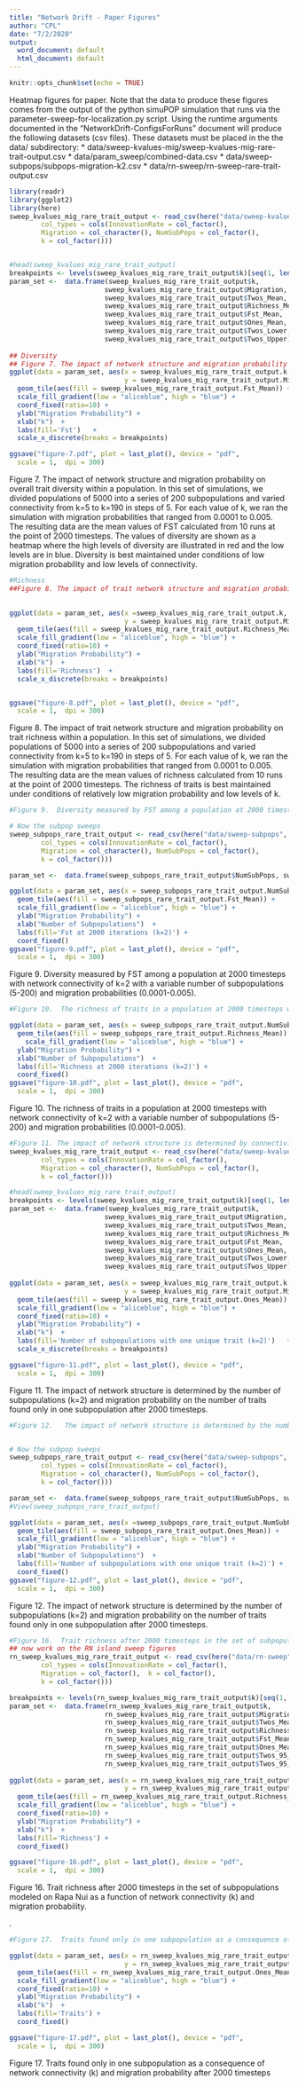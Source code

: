 ```yaml
---
title: "Network Drift - Paper Figures"
author: "CPL"
date: "7/2/2020"
output:
  word_document: default
  html_document: default
---
```


```r
knitr::opts_chunk$set(echo = TRUE)

```

Heatmap figures for paper. Note that the data to produce these figures comes from the output of the python simuPOP simulation that runs via the parameter-sweep-for-localization.py script.  Using the runtime arguments documented in the "NetworkDrift-ConfigsForRuns" document will produce the following datasets (csv files). These datasets must be placed in the the data/ subdirectory:
* data/sweep-kvalues-mig/sweep-kvalues-mig-rare-trait-output.csv
* data/param_sweep/combined-data.csv
* data/sweep-subpops/subpops-migration-k2.csv
* data/rn-sweep/rn-sweep-rare-trait-output.csv

```r
library(readr)
library(ggplot2)
library(here)
sweep_kvalues_mig_rare_trait_output <- read_csv(here("data/sweep-kvalues-mig","sweep-kvalues-mig-rare-trait-output.csv"),
        col_types = cols(InnovationRate = col_factor(), 
        Migration = col_character(), NumSubPops = col_factor(), 
        k = col_factor()))


#head(sweep_kvalues_mig_rare_trait_output)
breakpoints <- levels(sweep_kvalues_mig_rare_trait_output$k)[seq(1, length(levels(sweep_kvalues_mig_rare_trait_output$k)), 4)]
param_set <-  data.frame(sweep_kvalues_mig_rare_trait_output$k,
                        sweep_kvalues_mig_rare_trait_output$Migration,
                        sweep_kvalues_mig_rare_trait_output$Twos_Mean,
                        sweep_kvalues_mig_rare_trait_output$Richness_Mean,
                        sweep_kvalues_mig_rare_trait_output$Fst_Mean,
                        sweep_kvalues_mig_rare_trait_output$Ones_Mean,
                        sweep_kvalues_mig_rare_trait_output$Twos_Lower,
                        sweep_kvalues_mig_rare_trait_output$Twos_Upper)
                        
## Diversity
## Figure 7. The impact of network structure and migration probability on overall trait diversity within a population. In this set of simulations, we divided populations of 5000 into a series of 200 subpopulations and varied connectivity from k=5 to k=190 in steps of 5. For each value of k, we ran the simulation with migration probabilities that ranged from 0.0001 to 0.005. The resulting data are the mean values of FST calculated from 10 runs at the point of 2000 timesteps. The values of diversity is shown as a heatmap where the high levels of diversity are illustrated in green and the low levels are in red. From this figure, it is clear that the diversity is best maintained under conditions of low migration probability and low levels of connectivity. 
ggplot(data = param_set, aes(x = sweep_kvalues_mig_rare_trait_output.k, 
                             y = sweep_kvalues_mig_rare_trait_output.Migration)) +
  geom_tile(aes(fill = sweep_kvalues_mig_rare_trait_output.Fst_Mean)) +
  scale_fill_gradient(low = "aliceblue", high = "blue") +
  coord_fixed(ratio=10) +
  ylab("Migration Probability") +
  xlab("k")  +
  labs(fill='Fst')   +
  scale_x_discrete(breaks = breakpoints) 

ggsave("figure-7.pdf", plot = last_plot(), device = "pdf", 
  scale = 1,  dpi = 300)
```
Figure 7. The impact of network structure and migration probability on overall trait diversity within a population. In this set of simulations, we divided populations of 5000 into a series of 200 subpopulations and varied connectivity from k=5 to k=190 in steps of 5. For each value of k, we ran the simulation with migration probabilities that ranged from 0.0001 to 0.005. The resulting data are the mean values of FST calculated from 10 runs at the point of 2000 timesteps. The values of diversity are shown as a heatmap where the high levels of diversity are illustrated in red and the low levels are in blue. Diversity is best maintained under conditions of low migration probability and low levels of connectivity. 


```r
#Richness
##Figure 8. The impact of trait network structure and migration probability on trait richness within a population.  In this set of simulations, we divided populations of 5000 into a series of 200 subpopulations and varied connectivity from k=5 to k=190 in steps of 5. For each value of k, we ran the simulation with migration probabilities that ranged from 0.0001 to 0.005. The resulting data are the mean values of richness calculated from 10 runs at the point of 2000 timesteps. The richness of traits is best maintained under conditions of relatively low migration probability and low levels of k. 
 

ggplot(data = param_set, aes(x =sweep_kvalues_mig_rare_trait_output.k, 
                             y = sweep_kvalues_mig_rare_trait_output.Migration)) +
  geom_tile(aes(fill = sweep_kvalues_mig_rare_trait_output.Richness_Mean)) +
  scale_fill_gradient(low = "aliceblue", high = "blue") +
  coord_fixed(ratio=10) +
  ylab("Migration Probability") +
  xlab("k")  +
  labs(fill='Richness')  +
  scale_x_discrete(breaks = breakpoints)


ggsave("figure-8.pdf", plot = last_plot(), device = "pdf", 
  scale = 1,  dpi = 300)

```
Figure 8. The impact of trait network structure and migration probability on trait richness within a population.  In this set of simulations, we divided populations of 5000 into a series of 200 subpopulations and varied connectivity from k=5 to k=190 in steps of 5. For each value of k, we ran the simulation with migration probabilities that ranged from 0.0001 to 0.005. The resulting data are the mean values of richness calculated from 10 runs at the point of 2000 timesteps. The richness of traits is best maintained under conditions of relatively low migration probability and low levels of k. 

```r
#Figure 9.  Diversity measured by FST among a population at 2000 timesteps with network connectivity of k=2 with a variable number of subpopulations (5-200) and migration probabilities (0.0001-0.005). 

# Now the subpop sweeps
sweep_subpops_rare_trait_output <- read_csv(here("data/sweep-subpops", "subpops-migration-k2.csv"), 
        col_types = cols(InnovationRate = col_factor(), 
        Migration = col_character(), NumSubPops = col_factor(), 
        k = col_factor()))

param_set <-  data.frame(sweep_subpops_rare_trait_output$NumSubPops, sweep_subpops_rare_trait_output$k,sweep_subpops_rare_trait_output$Migration,sweep_subpops_rare_trait_output$Twos_Mean, sweep_subpops_rare_trait_output$Ones_Mean, sweep_subpops_rare_trait_output$Richness_Mean,sweep_subpops_rare_trait_output$Fst_Mean)

ggplot(data = param_set, aes(x = sweep_subpops_rare_trait_output.NumSubPops, y = sweep_subpops_rare_trait_output.Migration)) +
  geom_tile(aes(fill = sweep_subpops_rare_trait_output.Fst_Mean)) +
  scale_fill_gradient(low = "aliceblue", high = "blue") +
  ylab("Migration Probability") +
  xlab("Number of Subpopulations")  +
  labs(fill='Fst at 2000 iterations (k=2)') +
  coord_fixed()
ggsave("figure-9.pdf", plot = last_plot(), device = "pdf", 
  scale = 1,  dpi = 300)
```
Figure 9.  Diversity measured by FST among a population at 2000 timesteps with network connectivity of k=2 with a variable number of subpopulations (5-200) and migration probabilities (0.0001-0.005). 

```r
#Figure 10.  The richness of traits in a population at 2000 timesteps with network connectivity of k=2 with a variable number of subpopulations (5-200) and migration probabilities (0.0001-0.005). 

ggplot(data = param_set, aes(x = sweep_subpops_rare_trait_output.NumSubPops, y = sweep_subpops_rare_trait_output.Migration)) +
  geom_tile(aes(fill = sweep_subpops_rare_trait_output.Richness_Mean)) +
    scale_fill_gradient(low = "aliceblue", high = "blue") +
  ylab("Migration Probability") +
  xlab("Number of Subpopulations")  +
  labs(fill='Richness at 2000 iterations (k=2)') +
  coord_fixed()
ggsave("figure-10.pdf", plot = last_plot(), device = "pdf", 
  scale = 1,  dpi = 300)
```
Figure 10.  The richness of traits in a population at 2000 timesteps with network connectivity of k=2 with a variable number of subpopulations (5-200) and migration probabilities (0.0001-0.005). 

```r
#Figure 11. The impact of network structure is determined by connectivity and migration probability on the number of traits found only in one subpopulation after 2000 timesteps.
sweep_kvalues_mig_rare_trait_output <- read_csv(here("data/sweep-kvalues-mig","sweep-kvalues-mig-rare-trait-output.csv"),
        col_types = cols(InnovationRate = col_factor(), 
        Migration = col_character(), NumSubPops = col_factor(), 
        k = col_factor()))

#head(sweep_kvalues_mig_rare_trait_output)
breakpoints <- levels(sweep_kvalues_mig_rare_trait_output$k)[seq(1, length(levels(sweep_kvalues_mig_rare_trait_output$k)), 4)]
param_set <-  data.frame(sweep_kvalues_mig_rare_trait_output$k,
                        sweep_kvalues_mig_rare_trait_output$Migration,
                        sweep_kvalues_mig_rare_trait_output$Twos_Mean,
                        sweep_kvalues_mig_rare_trait_output$Richness_Mean,
                        sweep_kvalues_mig_rare_trait_output$Fst_Mean,
                        sweep_kvalues_mig_rare_trait_output$Ones_Mean,
                        sweep_kvalues_mig_rare_trait_output$Twos_Lower,
                        sweep_kvalues_mig_rare_trait_output$Twos_Upper)
                        
ggplot(data = param_set, aes(x = sweep_kvalues_mig_rare_trait_output.k, 
                             y = sweep_kvalues_mig_rare_trait_output.Migration)) +
  geom_tile(aes(fill = sweep_kvalues_mig_rare_trait_output.Ones_Mean)) +
  scale_fill_gradient(low = "aliceblue", high = "blue") +
  coord_fixed(ratio=10) +
  ylab("Migration Probability") +
  xlab("k")  +
  labs(fill='Number of subpopulations with one unique trait (k=2)')   +
  scale_x_discrete(breaks = breakpoints) 

ggsave("figure-11.pdf", plot = last_plot(), device = "pdf", 
  scale = 1,  dpi = 300)
```
Figure 11.   The impact of network structure is determined by the number of subpopulations (k=2) and migration probability on the number of traits found only in one subpopulation after 2000 timesteps.

```r
#Figure 12.   The impact of network structure is determined by the number of subpopulations (k=2) and migration probability on the number of traits found only in one subpopulation after 2000 timesteps.


# Now the subpop sweeps
sweep_subpops_rare_trait_output <- read_csv(here("data/sweep-subpops", "subpops-migration-k2.csv"), 
        col_types = cols(InnovationRate = col_factor(), 
        Migration = col_character(), NumSubPops = col_factor(), 
        k = col_factor()))

param_set <-  data.frame(sweep_subpops_rare_trait_output$NumSubPops, sweep_subpops_rare_trait_output$k,sweep_subpops_rare_trait_output$Migration,sweep_subpops_rare_trait_output$Twos_Mean, sweep_subpops_rare_trait_output$Ones_Mean, sweep_subpops_rare_trait_output$Richness_Mean,sweep_subpops_rare_trait_output$Fst_Mean)
#View(sweep_subpops_rare_trait_output)

ggplot(data = param_set, aes(x =sweep_subpops_rare_trait_output.NumSubPops, y = sweep_subpops_rare_trait_output.Migration)) +
  geom_tile(aes(fill = sweep_subpops_rare_trait_output.Ones_Mean)) +
  scale_fill_gradient(low = "aliceblue", high = "blue") +
  ylab("Migration Probability") +
  xlab("Number of Subpopulations")  +
  labs(fill='Number of subpopulations with one unique trait (k=2)') +
  coord_fixed()
ggsave("figure-12.pdf", plot = last_plot(), device = "pdf", 
  scale = 1,  dpi = 300)
```
Figure 12.   The impact of network structure is determined by the number of subpopulations (k=2) and migration probability on the number of traits found only in one subpopulation after 2000 timesteps.

```r
#Figure 16.  Trait richness after 2000 timesteps in the set of subpopulations modeled on Rapa Nui as a function of network connectivity (k) and migration probability. 
## now work on the RN island sweep figures
rn_sweep_kvalues_mig_rare_trait_output <- read_csv(here("data/rn-sweep","rn-sweep-rare-trait-output.csv"),
        col_types = cols(InnovationRate = col_factor(), 
        Migration = col_factor(),  k = col_factor(), 
        k = col_factor()))

breakpoints <- levels(rn_sweep_kvalues_mig_rare_trait_output$k)[seq(1, length(levels(rn_sweep_kvalues_mig_rare_trait_output$k)), 4)]
param_set <-  data.frame(rn_sweep_kvalues_mig_rare_trait_output$k,
                        rn_sweep_kvalues_mig_rare_trait_output$Migration,
                        rn_sweep_kvalues_mig_rare_trait_output$Twos_Mean,
                        rn_sweep_kvalues_mig_rare_trait_output$Richness_Mean,
                        rn_sweep_kvalues_mig_rare_trait_output$Fst_Mean,
                        rn_sweep_kvalues_mig_rare_trait_output$Ones_Mean,
                        rn_sweep_kvalues_mig_rare_trait_output$Twos_95_Lower,
                        rn_sweep_kvalues_mig_rare_trait_output$Twos_95_Upper)
                      
ggplot(data = param_set, aes(x = rn_sweep_kvalues_mig_rare_trait_output.k, 
                             y = rn_sweep_kvalues_mig_rare_trait_output.Migration)) +
  geom_tile(aes(fill = rn_sweep_kvalues_mig_rare_trait_output.Richness_Mean)) +
  scale_fill_gradient(low = "aliceblue", high = "blue") +
  coord_fixed(ratio=10) +
  ylab("Migration Probability") +
  xlab("k")  +
  labs(fill='Richness') +
  coord_fixed()

ggsave("figure-16.pdf", plot = last_plot(), device = "pdf", 
  scale = 1,  dpi = 300)
```
Figure 16. Trait richness after 2000 timesteps in the set of subpopulations modeled on Rapa Nui as a function of network connectivity (k) and migration probability.

. 
```r
#Figure 17.  Traits found only in one subpopulation as a consequence of network connectivity (k) and migration probability after 2000 timesteps 

ggplot(data = param_set, aes(x = rn_sweep_kvalues_mig_rare_trait_output.k, 
                             y = rn_sweep_kvalues_mig_rare_trait_output.Migration)) +
  geom_tile(aes(fill = rn_sweep_kvalues_mig_rare_trait_output.Ones_Mean)) +
  scale_fill_gradient(low = "aliceblue", high = "blue") +
  coord_fixed(ratio=10) +
  ylab("Migration Probability") +
  xlab("k")  +
  labs(fill='Traits') +
  coord_fixed()

ggsave("figure-17.pdf", plot = last_plot(), device = "pdf", 
  scale = 1,  dpi = 300)
```
Figure 17.  Traits found only in one subpopulation as a consequence of network connectivity (k) and migration probability after 2000 timesteps